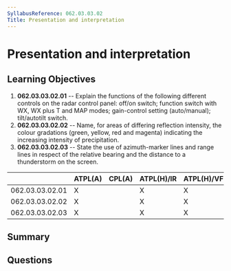 ```yaml
---
SyllabusReference: 062.03.03.02
Title: Presentation and interpretation
---
```


# Presentation and interpretation

## Learning Objectives

1. **062.03.03.02.01** -- Explain the functions of the following different
   controls on the radar control panel: off/on switch; function switch with WX,
   WX plus T and MAP modes; gain-control setting (auto/manual); tilt/autotilt
   switch.
2. **062.03.03.02.02** -- Name, for areas of differing reflection intensity, the
   colour gradations (green, yellow, red and magenta) indicating the increasing
   intensity of precipitation.
3. **062.03.03.02.03** -- State the use of azimuth-marker lines and range lines in
   respect of the relative bearing and the distance to a thunderstorm on the
   screen.

|                 | ATPL(A) | CPL(A) | ATPL(H)/IR | ATPL(H)/VFR | CPL(H) | IR  | CBIR(A) |
| --------------- | ------- | ------ | ---------- | ----------- | ------ | --- | ------- |
| 062.03.03.02.01 | X       |        | X          | X           |        | X   | X       |
| 062.03.03.02.02 | X       |        | X          | X           |        | X   | X       |
| 062.03.03.02.03 | X       |        | X          | X           |        | X   | X       |

## Summary

## Questions
